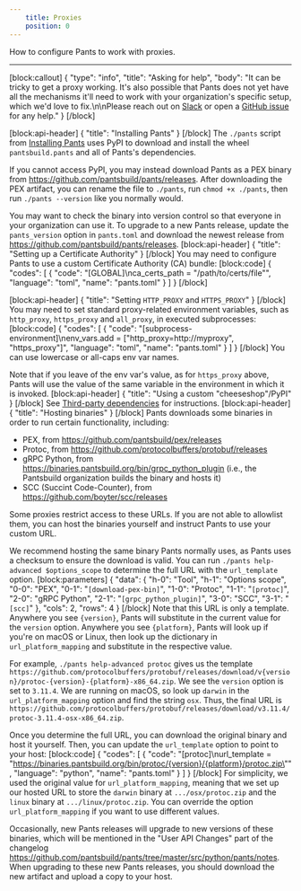 ```yaml
---
    title: Proxies
    position: 0
---
```


How to configure Pants to work with proxies.

---

[block:callout]
{
  "type": "info",
  "title": "Asking for help",
  "body": "It can be tricky to get a proxy working. It's also possible that Pants does not yet have all the mechanisms it'll need to work with your organization's specific setup, which we'd love to fix.\n\nPlease reach out on [Slack](doc:community) or open a [GitHub issue](https://github.com/pantsbuild/pants/issues) for any help."
}
[/block]

[block:api-header]
{
  "title": "Installing Pants"
}
[/block]
The `./pants` script from [Installing Pants](doc:installation) uses PyPI to download and install the wheel `pantsbuild.pants` and all of Pants's dependencies. 

If you cannot access PyPI, you may instead download Pants as a PEX binary from https://github.com/pantsbuild/pants/releases. After downloading the PEX artifact, you can rename the file to `./pants`, run `chmod +x ./pants`, then run `./pants --version` like you normally would. 

You may want to check the binary into version control so that everyone in your organization can use it. To upgrade to a new Pants release, update the `pants_version` option in `pants.toml` and download the newest release from https://github.com/pantsbuild/pants/releases.
[block:api-header]
{
  "title": "Setting up a Certificate Authority"
}
[/block]
You may need to configure Pants to use a custom Certificate Authority (CA) bundle: 
[block:code]
{
  "codes": [
    {
      "code": "[GLOBAL]\nca_certs_path = \"/path/to/certs/file\"",
      "language": "toml",
      "name": "pants.toml"
    }
  ]
}
[/block]

[block:api-header]
{
  "title": "Setting `HTTP_PROXY` and `HTTPS_PROXY`"
}
[/block]
You may need to set standard proxy-related environment variables, such as `http_proxy`, `https_proxy` and `all_proxy`, in executed subprocesses:
[block:code]
{
  "codes": [
    {
      "code": "[subprocess-environment]\nenv_vars.add = [\"http_proxy=http://myproxy\", \"https_proxy\"]",
      "language": "toml",
      "name": "pants.toml"
    }
  ]
}
[/block]
You can use lowercase or all-caps env var names.

Note that if you leave of the env var's value, as for `https_proxy` above, Pants will use the value of the same variable in the environment in which it is invoked.
[block:api-header]
{
  "title": "Using a custom \"cheeseshop\"/PyPI"
}
[/block]
See [Third-party dependencies](doc:python-third-party-dependencies#using-custom-repositories) for instructions. 
[block:api-header]
{
  "title": "Hosting binaries"
}
[/block]
Pants downloads some binaries in order to run certain functionality, including:

* PEX, from https://github.com/pantsbuild/pex/releases
* Protoc, from https://github.com/protocolbuffers/protobuf/releases
* gRPC Python, from https://binaries.pantsbuild.org/bin/grpc_python_plugin (i.e., the Pantsbuild organization builds the binary and hosts it)
* SCC (Succint Code-Counter), from https://github.com/boyter/scc/releases

Some proxies restrict access to these URLs. If you are not able to allowlist them, you can host the binaries yourself and instruct Pants to use your custom URL. 

We recommend hosting the same binary Pants normally uses, as Pants uses a checksum to ensure the download is valid. You can run `./pants help-advanced $options_scope` to determine the full URL with the `url_template` option.
[block:parameters]
{
  "data": {
    "h-0": "Tool",
    "h-1": "Options scope",
    "0-0": "PEX",
    "0-1": "`[download-pex-bin]`",
    "1-0": "Protoc",
    "1-1": "`[protoc]`",
    "2-0": "gRPC Python",
    "2-1": "`[grpc_python_plugin]`",
    "3-0": "SCC",
    "3-1": "`[scc]`"
  },
  "cols": 2,
  "rows": 4
}
[/block]
Note that this URL is only a template. Anywhere you see `{version}`, Pants will substitute in the current value for the `version` option. Anywhere you see `{platform}`, Pants will look up if you're on macOS or Linux, then look up the dictionary in `url_platform_mapping` and substitute in the respective value.

For example, `./pants help-advanced protoc` gives us the template `https://github.com/protocolbuffers/protobuf/releases/download/v{version}/protoc-{version}-{platform}-x86_64.zip`. We see the `version` option is set to `3.11.4`. We are running on macOS, so look up `darwin` in the `url_platform_mapping` option and find the string `osx`. Thus, the final URL is `https://github.com/protocolbuffers/protobuf/releases/download/v3.11.4/protoc-3.11.4-osx-x86_64.zip`.

Once you determine the full URL, you can download the original binary and host it yourself. Then, you can update the `url_template` option to point to your host:
[block:code]
{
  "codes": [
    {
      "code": "[protoc]\nurl_template = \"https://binaries.pantsbuild.org/bin/protoc/{version}/{platform}/protoc.zip\"",
      "language": "python",
      "name": "pants.toml"
    }
  ]
}
[/block]
For simplicity, we used the original value for `url_platform_mapping`, meaning that we set up our hosted URL to store the `darwin` binary at `.../osx/protoc.zip` and the `linux` binary at `.../linux/protoc.zip`. You can override the option `url_platform_mapping` if you want to use different values.

Occasionally, new Pants releases will upgrade to new versions of these binaries, which will be mentioned in the "User API Changes" part of the changelog https://github.com/pantsbuild/pants/tree/master/src/python/pants/notes. When upgrading to these new Pants releases, you should download the new artifact and upload a copy to your host.